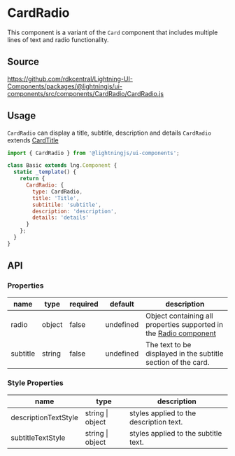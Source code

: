 <!--
  Copyright 2023 Comcast Cable Communications Management, LLC

  Licensed under the Apache License, Version 2.0 (the "License");
  you may not use this file except in compliance with the License.
  You may obtain a copy of the License at

  http://www.apache.org/licenses/LICENSE-2.0

  Unless required by applicable law or agreed to in writing, software
  distributed under the License is distributed on an "AS IS" BASIS,
  WITHOUT WARRANTIES OR CONDITIONS OF ANY KIND, either express or implied.
  See the License for the specific language governing permissions and
  limitations under the License.

  SPDX-License-Identifier: Apache-2.0
-->


# CardRadio

This component is a variant of the `Card` component that includes multiple lines of text and radio functionality.

## Source

https://github.com/rdkcentral/Lightning-UI-Components/packages/@lightningjs/ui-components/src/components/CardRadio/CardRadio.js

## Usage

`CardRadio` can display a title, subtitle, description and details
`CardRadio` extends [CardTitle](?path=/docs/components-cardtitle--card-title)

```js
import { CardRadio } from '@lightningjs/ui-components';

class Basic extends lng.Component {
  static _template() {
    return {
      CardRadio: {
        type: CardRadio,
        title: 'Title',
        subtitile: 'subtitle',
        description: 'description',
        details: 'details'
      }
    };
  }
}
```

<Canvas>
  <Story id="components-cardradio--card-radio" />
</Canvas>

## API

### Properties

| name     | type   | required | default   | description                                                                                             |
| -------- | ------ | -------- | --------- | ------------------------------------------------------------------------------------------------------- |
| radio    | object | false    | undefined | Object containing all properties supported in the [Radio component](?path=/docs/utilities-radio--radio) |
| subtitle | string | false    | undefined | The text to be displayed in the subtitle section of the card.                                           |

### Style Properties

| name                 | type             | description                             |
| -------------------- | ---------------- | --------------------------------------- |
| descriptionTextStyle | string \| object | styles applied to the description text. |
| subtitleTextStyle    | string \| object | styles applied to the subtitle text.    |
